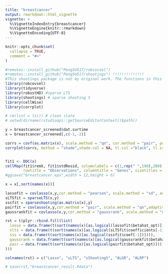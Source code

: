 ```yaml
---
title: "breastcancer"
output: rmarkdown::html_vignette
vignette: >
  %\VignetteIndexEntry{breastcancer}
  %\VignetteEngine{knitr::rmarkdown}
  %\VignetteEncoding{UTF-8}
---
```


```r
knitr::opts_chunk$set(
  collapse = TRUE,
  comment = "#>"
)
```

```r
#remotes::install_github("PengSU517/robcovsel")
#remotes::install_github("PengSU517/shootings") !!!!!!!!!!!!!!
#This shootings package is not my original work. The functions in this package were forked from https://github.com/ineswilms/sparse-shooting-S. I constructed a package of those functions to make them more convenient to use.
library(robcovsel)
library(tidyverse)
library(robustHD) #sparse LTS
library(shootings) # sparse shooting S
library(cellWise)
library(corrplot)

# rm(list = ls()) # clean slate
# setwd(dirname(rstudioapi::getSourceEditorContext()$path))
```


```r
y = breastcancer_screened$dat.surtime
x = breastcancer_screened[,c(-1,-2)]

corrs = covf(as.matrix(x), scale.method = "qn", cor.method = "pair", pda.method = F)$cormatrix
corrplot(corrs, method = "shade",shade.col = NA, tl.col ="black", tl.srt = 45, order = "FPC",tl.cex = 0.01)


fit1 <- DDC(x)
cellMap(fit1$remX, fit1$stdResid, columnlabels = c(1,rep(" ",198),200), rowlabels = c(1,rep(" ",76),78), columnangle = 0,
        rowtitle = "Observations", columntitle = "Genes", sizetitles = 2,adjustrowlabels = 0.5, adjustcolumnlabels = 0.5)
#ggsave("breastcancer.eps",width = 12,height = 6)

x = x[,sort(names(x))]

lassofit = covlasso(x,y,cor.method = "pearson", scale.method = "sd", adaptive = F)
sLTSfit = sparseLTS(x,y)
sssfit = sparseshooting(as.matrix(x),y)
pairfit = covlasso(x,y,cor.method = "pair", scale.method = "qn",adaptive = T)
gaussrankfit = covlasso(x,y,cor.method = "gaussrank", scale.method = "qn", adaptive = T)

rst = t(plyr::rbind.fill(list(
  lasso = data.frame(t(sort(names(x)[as.logical(lassofit$betahat_opt)]))),
  slts = data.frame(t(sort(names(x)[as.logical(sLTSfit$coefficients[-1])]))),
  sss = data.frame(t(sort(names(x)[as.logical(sssfit$coef[-1])]))),
  gaussrank = data.frame(t(sort(names(x)[as.logical(gaussrankfit$betahat_opt)]))),
  pair = data.frame(t(sort(names(x)[as.logical(pairfit$betahat_opt)])))
)))

colnames(rst) = c("Lasso", "sLTS", "sShootingS", "ALGR", "ALRP")

# save(rst,"breastcancer_result.Rdata")
```



